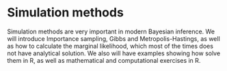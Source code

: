 # Simulation methods {#sim}

Simulation methods are very important in modern Bayesian inference. We will introduce Importance sampling, Gibbs and Metropolis-Hastings, as well as how to calculate the marginal likelihood, which most of the times does not have analytical solution. We also will have examples showing how solve them in R, as well as mathematical and computational exercises in R.